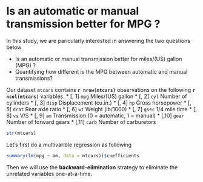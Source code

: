 Is an automatic or manual transmission better for MPG ?
========================================================

In this study, we are paricularly interested in answering the two questions below

* Is an automatic or manual transmission better for miles/(US) gallon (MPG) ?
* Quantifying how different is the MPG between automatic and manual transmissions?

Our dataset `mtcars` contains **`r nrow(mtcars)`** observations on  the following **`r ncol(mtcars)`** variables.
* [, 1]  `mpg`	 Miles/(US) gallon
* [, 2]	 `cyl`	 Number of cylinders
* [, 3]	 `disp`	 Displacement (cu.in.)
* [, 4]	 `hp`	 Gross horsepower
* [, 5]	 `drat`	 Rear axle ratio
* [, 6]	 `wt`	 Weight (lb/1000)
* [, 7]	 `qsec`	 1/4 mile time
* [, 8]	 `vs`	 V/S
* [, 9]	 `am`	 Transmission (0 = automatic, 1 = manual)
* [,10]	 `gear`	 Number of forward gears
* [,11]	 `carb`	 Number of carburetors

```r
str(mtcars)
```
Let's first do a multivarible regression as following
```r
summary(lm(mpg ~ am, data = mtcars))$coefficients
```
Then we will use the **backward-elimination** strategy to eliminate the unrelated variables one-at-a-time. 


